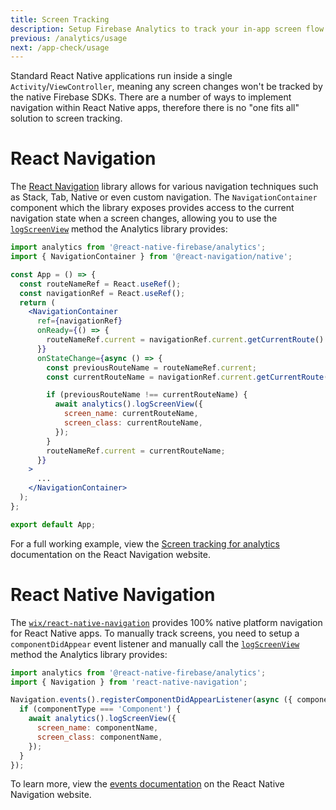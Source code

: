 ```yaml
---
title: Screen Tracking
description: Setup Firebase Analytics to track your in-app screen flow.
previous: /analytics/usage
next: /app-check/usage
---
```


Standard React Native applications run inside a single `Activity`/`ViewController`, meaning any screen changes won't be
tracked by the native Firebase SDKs. There are a number of ways to implement navigation within React Native apps,
therefore there is no "one fits all" solution to screen tracking.

# React Navigation

The [React Navigation](https://reactnavigation.org/) library allows for various navigation techniques such as
Stack, Tab, Native or even custom navigation. The `NavigationContainer` component which the library exposes provides
access to the current navigation state when a screen changes, allowing you to use the [`logScreenView`](/reference/analytics#logScreenView)
method the Analytics library provides:

```jsx
import analytics from '@react-native-firebase/analytics';
import { NavigationContainer } from '@react-navigation/native';

const App = () => {
  const routeNameRef = React.useRef();
  const navigationRef = React.useRef();
  return (
    <NavigationContainer
      ref={navigationRef}
      onReady={() => {
        routeNameRef.current = navigationRef.current.getCurrentRoute().name;
      }}
      onStateChange={async () => {
        const previousRouteName = routeNameRef.current;
        const currentRouteName = navigationRef.current.getCurrentRoute().name;

        if (previousRouteName !== currentRouteName) {
          await analytics().logScreenView({
            screen_name: currentRouteName,
            screen_class: currentRouteName,
          });
        }
        routeNameRef.current = currentRouteName;
      }}
    >
      ...
    </NavigationContainer>
  );
};

export default App;
```

For a full working example, view the [Screen tracking for analytics](https://reactnavigation.org/docs/screen-tracking/)
documentation on the React Navigation website.

# React Native Navigation

The [`wix/react-native-navigation`](https://github.com/wix/react-native-navigation) provides 100% native platform navigation
for React Native apps. To manually track screens, you need to setup a `componentDidAppear` event listener and manually call the
[`logScreenView`](/reference/analytics#logScreenView) method the Analytics library provides:

```js
import analytics from '@react-native-firebase/analytics';
import { Navigation } from 'react-native-navigation';

Navigation.events().registerComponentDidAppearListener(async ({ componentName, componentType }) => {
  if (componentType === 'Component') {
    await analytics().logScreenView({
      screen_name: componentName,
      screen_class: componentName,
    });
  }
});
```

To learn more, view the [events documentation](https://wix.github.io/react-native-navigation/api/events#componentdidappear)
on the React Native Navigation website.
